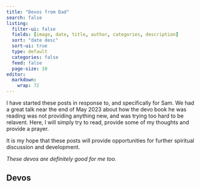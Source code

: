 ```yaml
---
title: "Devos from Dad"
search: false
listing:
  filter-ui: false
  fields: [image, date, title, author, categories, description]
  sort: "date desc"
  sort-ui: true
  type: default
  categories: false
  feed: false
  page-size: 10
editor: 
  markdown: 
    wrap: 72
---
```


I have started these posts in response to, and specifically for Sam.  We had a great talk near the end of May 2023 about how the devo book he was reading was not providing anything new, and was trying too hard to be relavent.  Here, I will simply try to read, provide some of my thoughts and provide a prayer.  

It is my hope that these posts will provide opportunities for further spiritual discussion and development.  

_These devos are definitely good for me too._

## Devos

